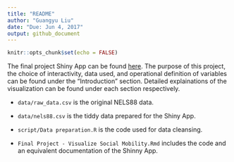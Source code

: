 ```yaml
---
title: "README"
author: "Guangyu Liu"
date: "Due: Jun 4, 2017"
output: github_document
---
```


```r
knitr::opts_chunk$set(echo = FALSE)
```

The final project Shiny App can be found [here](https://gy-liu.shinyapps.io/final_project-visualize_social_mobility/#section-introduction). The purpose of this project, the choice of interactivity, data used, and operational definition of variables can be found under the "Introduction" section. Detailed explainations of the visualization can be found under each section respectively. 
    
- `data/raw_data.csv` is the original NELS88 data.    
    
- `data/nels88.csv` is the tiddy data prepared for the Shiny App.    
    
- `script/Data preparation.R` is the code used for data cleansing.      
    
- `Final Project - Visualize Social Mobility.Rmd` includes the code and an equivalent documentation of the Shinny App.    
    